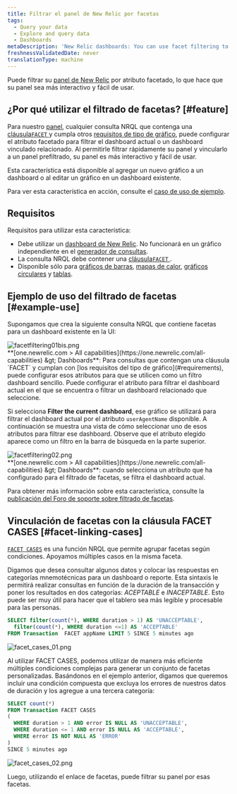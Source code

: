 ```yaml
---
title: Filtrar el panel de New Relic por facetas
tags:
  - Query your data
  - Explore and query data
  - Dashboards
metaDescription: 'New Relic dashboards: You can use facet filtering to filter dashboards by specific attributes.'
freshnessValidatedDate: never
translationType: machine
---
```


Puede filtrar su [panel de New Relic](/docs/dashboards/new-relic-one-dashboards/get-started/introduction-new-relic-one-dashboards) por atributo facetado, lo que hace que su panel sea más interactivo y fácil de usar.

## ¿Por qué utilizar el filtrado de facetas? [#feature]

Para nuestro [panel](/docs/dashboards/new-relic-one-dashboards/get-started/introduction-new-relic-one-dashboards), cualquier consulta NRQL que contenga una [cláusula`FACET` ](/docs/query-data/nrql-new-relic-query-language/getting-started/nrql-syntax-components-functions#sel-facet)y cumpla otros [requisitos de tipo de gráfico](#requirements), puede configurar el atributo facetado para filtrar el dashboard actual o un dashboard vinculado relacionado. Al permitirle filtrar rápidamente su panel y vincularlo a un panel prefiltrado, su panel es más interactivo y fácil de usar.

Esta característica está disponible al agregar un nuevo gráfico a un dashboard o al editar un gráfico en un dashboard existente.

Para ver esta característica en acción, consulte el [caso de uso de ejemplo](#example-use).

## Requisitos

Requisitos para utilizar esta característica:

* Debe utilizar un [dashboard de New Relic](/docs/dashboards/new-relic-one-dashboards/get-started/introduction-new-relic-one-dashboards). No funcionará en un gráfico independiente en el [generador de consultas](/docs/chart-builder/use-chart-builder/get-started/introduction-chart-builder).
* La consulta NRQL debe contener una [cláusula`FACET` ](/docs/query-data/nrql-new-relic-query-language/getting-started/nrql-syntax-components-functions#sel-facet).
* Disponible sólo para [gráficos de barras](/docs/insights/use-insights-ui/manage-dashboards/chart-types#widget-barchart), [mapas de calor](/docs/insights/use-insights-ui/manage-dashboards/chart-types#widget-heatmap), [gráficos circulares](/docs/insights/use-insights-ui/manage-dashboards/chart-types#widget-piechart) y [tablas](/docs/insights/use-insights-ui/manage-dashboards/chart-types#widget-table).

## Ejemplo de uso del filtrado de facetas [#example-use]

Supongamos que crea la siguiente consulta NRQL que contiene facetas para un dashboard existente en la UI:

<img title="facetfiltering01bis.png" alt="facetfiltering01bis.png" src="/images/dashboards_screenshot-crop_facet-filtering.webp" />

<figcaption>
  <DNT>**[one.newrelic.com &gt; All capabilities](https://one.newrelic.com/all-capabilities) &amp;gt; Dashboards**</DNT>: Para consultas que contengan una cláusula `FACET` y cumplan con [los requisitos del tipo de gráfico](#requirements), puede configurar esos atributos para que se utilicen como un filtro dashboard sencillo. Puede configurar el atributo para filtrar el dashboard actual en el que se encuentra o filtrar un dashboard relacionado que seleccione.
</figcaption>

Si selecciona <DNT>**Filter the current dashboard**</DNT>, ese gráfico se utilizará para filtrar el dashboard actual por el atributo `userAgentName` disponible. A continuación se muestra una vista de cómo seleccionar uno de esos atributos para filtrar ese dashboard. Observe que el atributo elegido aparece como un filtro en la barra de búsqueda en la parte superior.

<img title="facetfiltering02.png" alt="facetfiltering02.png" src="/images/dashboards_screenshot-crop_facet-filtering-example.webp" />

<figcaption>
  <DNT>**[one.newrelic.com &gt; All capabilities](https://one.newrelic.com/all-capabilities) &amp;gt; Dashboards**</DNT>: cuando selecciona un atributo que ha configurado para el filtrado de facetas, se filtra el dashboard actual.
</figcaption>

Para obtener más información sobre esta característica, consulte la [publicación del Foro de soporte sobre filtrado de facetas](https://discuss.newrelic.com/t/facet-linking-in-new-relic-one-now-you-can-use-facets-to-filter-your-new-relic-one-dashboards/82289).

## Vinculación de facetas con la cláusula FACET CASES [#facet-linking-cases]

[`FACET CASES`](/docs/query-your-data/nrql-new-relic-query-language/get-started/nrql-syntax-clauses-functions#sel-facet-cases) es una función NRQL que permite agrupar facetas según condiciones. Apoyamos múltiples casos en la misma faceta.

Digamos que desea consultar algunos datos y colocar las respuestas en categorías mnemotécnicas para un dashboard o reporte. Esta sintaxis le permitirá realizar consultas en función de la duración de la transacción y poner los resultados en dos categorías: *ACEPTABLE* e *INACEPTABLE*. Esto puede ser muy útil para hacer que el tablero sea más legible y procesable para las personas.

```sql
SELECT filter(count(*), WHERE duration > 1) AS 'UNACCEPTABLE', 
  filter(count(*), WHERE duration <=1) AS 'ACCEPTABLE' 
FROM Transaction  FACET appName LIMIT 5 SINCE 5 minutes ago
```

<img title="facet_cases_01.png" alt="facet_cases_01.png" src="/images/dashboards_screenshot-crop_facet-cases.webp" />

Al utilizar FACET CASES, podemos utilizar de manera más eficiente múltiples condiciones complejas para generar un conjunto de facetas personalizadas. Basándonos en el ejemplo anterior, digamos que queremos incluir una condición compuesta que excluya los errores de nuestros datos de duración y los agregue a una tercera categoría:

```sql
SELECT count(*)
FROM Transaction FACET CASES 
(
  WHERE duration > 1 AND error IS NULL AS 'UNACCEPTABLE', 
  WHERE duration <= 1 AND error IS NULL AS 'ACCEPTABLE', 
  WHERE error IS NOT NULL AS 'ERROR'
) 
SINCE 5 minutes ago
```

<img title="facet_cases_02.png" alt="facet_cases_02.png" src="/images/dashboards_screenshot-crop_facet-cases-example.webp" />

Luego, utilizando el enlace de facetas, puede filtrar su panel por esas facetas.
